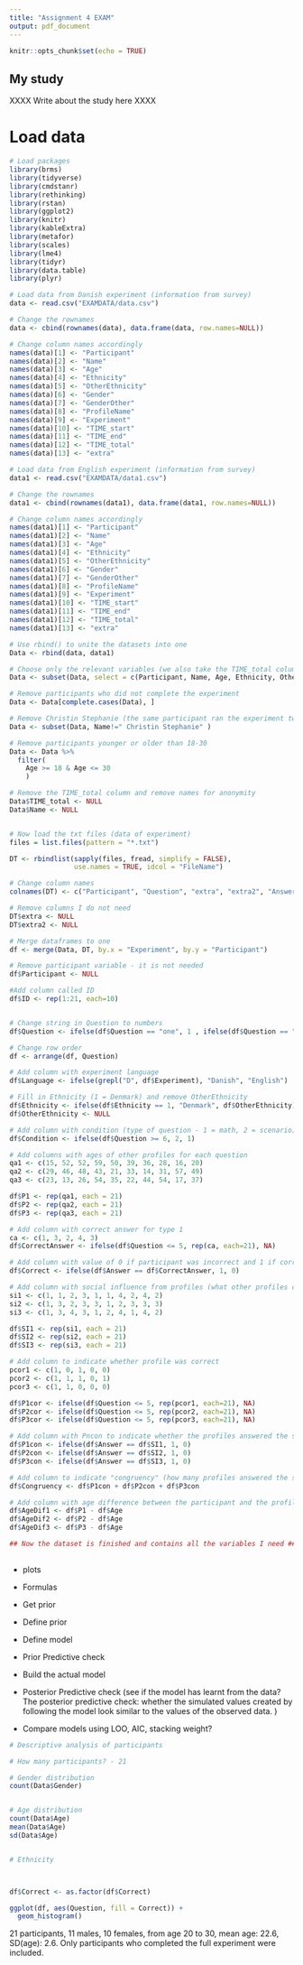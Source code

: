 ```yaml
---
title: "Assignment 4 EXAM"
output: pdf_document
---
```


```r
knitr::opts_chunk$set(echo = TRUE)
```

## My study
XXXX Write about the study here XXXX


# Load data
```r
# Load packages
library(brms)
library(tidyverse)
library(cmdstanr)
library(rethinking)
library(rstan)
library(ggplot2)
library(knitr)
library(kableExtra)
library(metafor)
library(scales)
library(lme4)
library(tidyr)
library(data.table)
library(plyr)

```




```r

# Load data from Danish experiment (information from survey)
data <- read.csv("EXAMDATA/data.csv")

# Change the rownames
data <- cbind(rownames(data), data.frame(data, row.names=NULL))

# Change column names accordingly
names(data)[1] <- "Participant"
names(data)[2] <- "Name"
names(data)[3] <- "Age"
names(data)[4] <- "Ethnicity"
names(data)[5] <- "OtherEthnicity"
names(data)[6] <- "Gender"
names(data)[7] <- "GenderOther"
names(data)[8] <- "ProfileName"
names(data)[9] <- "Experiment"
names(data)[10] <- "TIME_start"
names(data)[11] <- "TIME_end"
names(data)[12] <- "TIME_total"
names(data)[13] <- "extra"

# Load data from English experiment (information from survey)
data1 <- read.csv("EXAMDATA/data1.csv")

# Change the rownames
data1 <- cbind(rownames(data1), data.frame(data1, row.names=NULL))

# Change column names accordingly
names(data1)[1] <- "Participant"
names(data1)[2] <- "Name"
names(data1)[3] <- "Age"
names(data1)[4] <- "Ethnicity"
names(data1)[5] <- "OtherEthnicity"
names(data1)[6] <- "Gender"
names(data1)[7] <- "GenderOther"
names(data1)[8] <- "ProfileName"
names(data1)[9] <- "Experiment"
names(data1)[10] <- "TIME_start"
names(data1)[11] <- "TIME_end"
names(data1)[12] <- "TIME_total"
names(data1)[13] <- "extra"

# Use rbind() to unite the datasets into one
Data <- rbind(data, data1)

# Choose only the relevant variables (we also take the TIME_total column to remove incomplete data afterwards)
Data <- subset(Data, select = c(Participant, Name, Age, Ethnicity, OtherEthnicity, Gender, Experiment, TIME_total))

# Remove participants who did not complete the experiment
Data <- Data[complete.cases(Data), ]

# Remove Christin Stephanie (the same participant ran the experiment twice) 
Data <- subset(Data, Name!=" Christin Stephanie" )

# Remove participants younger or older than 18-30 
Data <- Data %>% 
  filter(
    Age >= 18 & Age <= 30
    )

# Remove the TIME_total column and remove names for anonymity
Data$TIME_total <- NULL
Data$Name <- NULL


# Now load the txt files (data of experiment)
files = list.files(pattern = "*.txt")

DT <- rbindlist(sapply(files, fread, simplify = FALSE),
                use.names = TRUE, idcol = "FileName")

# Change column names
colnames(DT) <- c("Participant", "Question", "extra", "extra2", "Answer")

# Remove columns I do not need
DT$extra <- NULL
DT$extra2 <- NULL

# Merge dataframes to one
df <- merge(Data, DT, by.x = "Experiment", by.y = "Participant")

# Remove participant variable - it is not needed
df$Participant <- NULL

#Add column called ID
df$ID <- rep(1:21, each=10)


# Change string in Question to numbers
df$Question <- ifelse(df$Question == "one", 1 , ifelse(df$Question == "two", 2, ifelse(df$Question == "three", 3, ifelse(df$Question == "four", 4, ifelse(df$Question == "five", 5, ifelse(df$Question == "six", 6, ifelse(df$Question == "seven", 7, ifelse(df$Question == "eight", 8, ifelse(df$Question == "nine", 9, ifelse(df$Question == "ten", 10, 0)))))))))) 

# Change row order
df <- arrange(df, Question)   

# Add column with experiment language
df$Language <- ifelse(grepl("D", df$Experiment), "Danish", "English")

# Fill in Ethnicity (1 = Denmark) and remove OtherEthnicity
df$Ethnicity <- ifelse(df$Ethnicity == 1, "Denmark", df$OtherEthnicity)
df$OtherEthnicity <- NULL

# Add column with condition (type of question - 1 = math, 2 = scenario)
df$Condition <- ifelse(df$Question >= 6, 2, 1)

# Add columns with ages of other profiles for each question
qa1 <- c(15, 52, 52, 59, 50, 39, 36, 28, 16, 20)
qa2 <- c(29, 46, 48, 43, 21, 33, 14, 31, 57, 49)
qa3 <- c(23, 13, 26, 54, 35, 22, 44, 54, 17, 37)

df$P1 <- rep(qa1, each = 21)
df$P2 <- rep(qa2, each = 21)
df$P3 <- rep(qa3, each = 21)

# Add column with correct answer for type 1
ca <- c(1, 3, 2, 4, 3)
df$CorrectAnswer <- ifelse(df$Question <= 5, rep(ca, each=21), NA)

# Add column with value of 0 if participant was incorrect and 1 if correct
df$Correct <- ifelse(df$Answer == df$CorrectAnswer, 1, 0)

# Add column with social influence from profiles (what other profiles chose)
si1 <- c(1, 1, 2, 3, 1, 1, 4, 2, 4, 2)
si2 <- c(1, 3, 2, 3, 3, 1, 2, 3, 3, 3)
si3 <- c(1, 3, 4, 3, 1, 2, 4, 1, 4, 2)

df$SI1 <- rep(si1, each = 21)
df$SI2 <- rep(si2, each = 21)
df$SI3 <- rep(si3, each = 21)

# Add column to indicate whether profile was correct
pcor1 <- c(1, 0, 1, 0, 0)
pcor2 <- c(1, 1, 1, 0, 1)
pcor3 <- c(1, 1, 0, 0, 0)

df$P1cor <- ifelse(df$Question <= 5, rep(pcor1, each=21), NA)
df$P2cor <- ifelse(df$Question <= 5, rep(pcor2, each=21), NA)
df$P3cor <- ifelse(df$Question <= 5, rep(pcor3, each=21), NA)

# Add column with Pncon to indicate whether the profiles answered the same as participant
df$P1con <- ifelse(df$Answer == df$SI1, 1, 0)
df$P2con <- ifelse(df$Answer == df$SI2, 1, 0)
df$P3con <- ifelse(df$Answer == df$SI3, 1, 0)

# Add column to indicate "congruency" (how many profiles answered the same as the particpant)
df$Congruency <- df$P1con + df$P2con + df$P3con

# Add column with age difference between the participant and the profiles
df$AgeDif1 <- df$P1 - df$Age
df$AgeDif2 <- df$P2 - df$Age
df$AgeDif3 <- df$P3 - df$Age

## Now the dataset is finished and contains all the variables I need ##
 
```

- plots

- Formulas

- Get prior
- Define prior
- Define model
- Prior Predictive check
- Build the actual model
- Posterior Predictive check (see if the model has learnt from the data? The posterior predictive check: whether the simulated values created by following the model look similar to the values of the observed data. )

- Compare models using LOO, AIC, stacking weight?



```r

# Descriptive analysis of participants

# How many participants? - 21

# Gender distribution
count(Data$Gender) 


# Age distribution
count(Data$Age) 
mean(Data$Age)
sd(Data$Age)


# Ethnicity



df$Correct <- as.factor(df$Correct)

ggplot(df, aes(Question, fill = Correct)) +
  geom_histogram()


```
21 participants, 11 males, 10 females, from age 20 to 30, mean age: 22.6, SD(age): 2.6.
Only participants who completed the full experiment were included. 

```r



```


